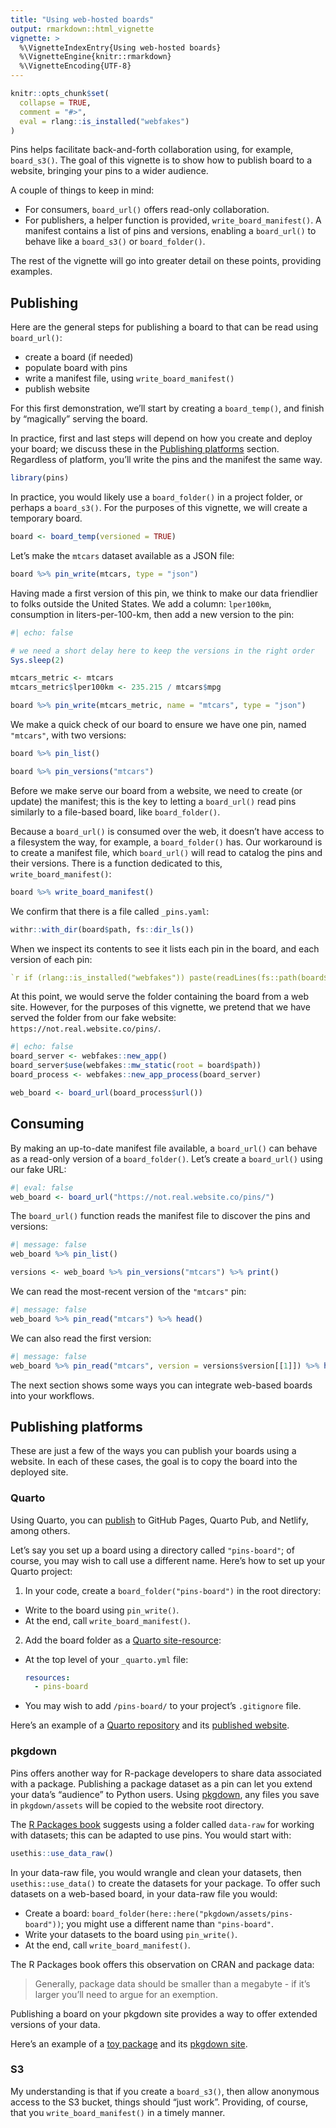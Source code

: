 ```yaml
---
title: "Using web-hosted boards"
output: rmarkdown::html_vignette
vignette: >
  %\VignetteIndexEntry{Using web-hosted boards}
  %\VignetteEngine{knitr::rmarkdown}
  %\VignetteEncoding{UTF-8}
---
```


```r
knitr::opts_chunk$set(
  collapse = TRUE,
  comment = "#>",
  eval = rlang::is_installed("webfakes")
)
```

Pins helps facilitate back-and-forth collaboration using, for example, `board_s3()`.
The goal of this vignette is to show how to publish board to a website, bringing your pins to a wider audience.

A couple of things to keep in mind:

 - For consumers, `board_url()` offers read-only collaboration.
 - For publishers, a helper function is provided, `write_board_manifest()`.
   A manifest contains a list of pins and versions, enabling
   a `board_url()` to behave like a `board_s3()` or `board_folder()`.
   
The rest of the vignette will go into greater detail on these points, providing examples.

## Publishing

Here are the general steps for publishing a board to that can be read using `board_url()`:

 - create a board (if needed)
 - populate board with pins
 - write a manifest file, using `write_board_manifest()`
 - publish website

For this first demonstration, we'll start by creating a `board_temp()`, and finish by "magically" serving the board.

In practice, first and last steps will depend on how you create and deploy your board; we discuss these in the [Publishing platforms] section. Regardless of platform, you'll write the pins and the manifest the same way.

```r
library(pins)
```

In practice, you would likely use a `board_folder()` in a project folder, or perhaps a `board_s3()`.
For the purposes of this vignette, we will create a temporary board.

```r
board <- board_temp(versioned = TRUE)
```

Let's make the `mtcars` dataset available as a JSON file:

```r
board %>% pin_write(mtcars, type = "json")
```

Having made a first version of this pin, we think to make our data friendlier to folks outside the United States. We add a column: `lper100km`, consumption in liters-per-100-km, then add a new version to the pin:


```r
#| echo: false

# we need a short delay here to keep the versions in the right order
Sys.sleep(2)
```

```r
mtcars_metric <- mtcars
mtcars_metric$lper100km <- 235.215 / mtcars$mpg

board %>% pin_write(mtcars_metric, name = "mtcars", type = "json")
```

We make a quick check of our board to ensure we have one pin, named `"mtcars"`, with two versions:

```r
board %>% pin_list()

board %>% pin_versions("mtcars")
```

Before we make serve our board from a website, we need to create (or update) the manifest; this is the key to letting a `board_url()` read pins similarly to a file-based board, like `board_folder()`.

Because a `board_url()` is consumed over the web, it doesn't have access to a filesystem the way, for example, a `board_folder()` has. 
Our workaround is to create a manifest file, which `board_url()` will read to catalog the pins and their versions.
There is a function dedicated to this, `write_board_manifest()`:

```r
board %>% write_board_manifest()
```

We confirm that there is a file called `_pins.yaml`:

```r
withr::with_dir(board$path, fs::dir_ls())
```

When we inspect its contents to see it lists each pin in the board, and each version of each pin:

```yaml
`r if (rlang::is_installed("webfakes")) paste(readLines(fs::path(board$path, "_pins.yaml")), collapse = "\n")`
```

At this point, we would serve the folder containing the board from a web site.
However, for the purposes of this vignette, we pretend that we have served the folder from our fake website: `https://not.real.website.co/pins/`.

```r
#| echo: false
board_server <- webfakes::new_app()
board_server$use(webfakes::mw_static(root = board$path))
board_process <- webfakes::new_app_process(board_server)

web_board <- board_url(board_process$url())
```

## Consuming

By making an up-to-date manifest file available, a `board_url()` can behave as a read-only version of a `board_folder()`.
Let's create a `board_url()` using our fake URL:

```r
#| eval: false
web_board <- board_url("https://not.real.website.co/pins/")
```

The `board_url()` function reads the manifest file to discover the pins and versions:

```r
#| message: false
web_board %>% pin_list()

versions <- web_board %>% pin_versions("mtcars") %>% print()
```

We can read the most-recent version of the `"mtcars"` pin:

```r
#| message: false
web_board %>% pin_read("mtcars") %>% head()
```

We can also read the first version:

```r
#| message: false
web_board %>% pin_read("mtcars", version = versions$version[[1]]) %>% head()
```

The next section shows some ways you can integrate web-based boards into your workflows.

## Publishing platforms

These are just a few of the ways you can publish your boards using a website.
In each of these cases, the goal is to copy the board into the deployed site.

### Quarto

Using Quarto, you can [publish](https://quarto.org/docs/publishing/) to GitHub Pages, Quarto Pub, and Netlify, among others.

Let's say you set up a board using a directory called `"pins-board"`; of course, you may wish to call use a different name.
Here's how to set up your Quarto project:

1. In your code, create a `board_folder("pins-board")` in the root directory:
  - Write to the board using `pin_write()`.
  - At the end, call `write_board_manifest()`.

2. Add the board folder as a [Quarto site-resource](https://quarto.org/docs/websites/website-tools.html#site-resources):

  - At the top level of your `_quarto.yml` file:
  
    ```yml
    resources:
      - pins-board
    ```

  - You may wish to add `/pins-board/` to your project's `.gitignore` file.

Here's an example of a [Quarto repository](https://github.com/ijlyttle/quarto-pins) and its [published website](https://ijlyttle.github.io/quarto-pins/).

### pkgdown

Pins offers another way for R-package developers to share data associated with a package. 
Publishing a package dataset as a pin can let you extend your data's "audience" to Python users.
Using [pkgdown](https://pkgdown.r-lib.org/articles/customise.html#additional-html-and-files), any files you save in `pkgdown/assets` will be copied to the website root directory. 

The [R Packages book](https://r-pkgs.org/data.html#sec-data-data-raw) suggests using a folder called `data-raw` for working with datasets; this can be adapted to use pins. You would start with:

```r
usethis::use_data_raw()
```

In your data-raw file, you would wrangle and clean your datasets, then `usethis::use_data()` to create the datasets for your package.
To offer such datasets on a web-based board, in your data-raw file you would:

  - Create a board: `board_folder(here::here("pkgdown/assets/pins-board"))`; you might use a different name than `"pins-board"`.
  - Write your datasets to the board using `pin_write()`.
  - At the end, call `write_board_manifest()`.

The R Packages book offers this observation on CRAN and package data:

> Generally, package data should be smaller than a megabyte - if it’s larger you’ll need to argue for an exemption.

Publishing a board on your pkgdown site provides a way to offer extended versions of your data.

Here's an example of a [toy package](https://github.com/ijlyttle/pkgpins) and its [pkgdown site](https://ijlyttle.github.io/pkgpins/).

### S3

My understanding is that if you create a `board_s3()`, then allow anonymous access to the S3 bucket, things should "just work". Providing, of course, that you `write_board_manifest()` in a timely manner.

